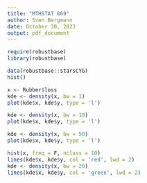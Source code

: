 ```yaml
---
title: "MTHSTAT 869"
author: Sven Bergmann
date: October 30, 2023
output: pdf_document
---
```

```r
require(robustbase)
library(robustbase)
```
```r
data(robustbase::starsCYG)
hist()
```
```r
x <- Rubber$loss
kde <- density(x, bw = 1)
plot(kde$x, kde$y, type = 'l')

kde <- density(x, bw = 10)
plot(kde$x, kde$y, type = 'l')

kde <- density(x, bw = 50)
plot(kde$x, kde$y, type = 'l')
```
```r
hist(x, freq = F, nclass = 10)
lines(kde$x, kde$y, col = 'red', lwd = 2)
kde <- density(x, bw = 20)
lines(kde$x, kde$y, col = 'green', lwd = 2)
```
